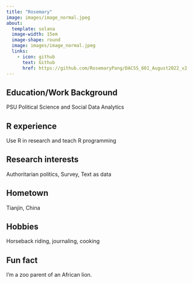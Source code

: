 ```yaml
---
title: "Rosemary"
image: images/image_normal.jpeg
about:
  template: solana
  image-width: 15em
  image-shape: round
  image: images/image_normal.jpeg
  links:
    - icon: github
      text: Github
      href: https://github.com/RosemaryPang/DACSS_601_August2022_v2
---
```


## Education/Work Background
PSU Political Science and Social Data Analytics

## R experience
Use R in research and teach R programming

## Research interests
Authoritarian politics, Survey, Text as data

## Hometown
Tianjin, China

## Hobbies
Horseback riding, journaling, cooking

## Fun fact
I'm a zoo parent of an African lion. 